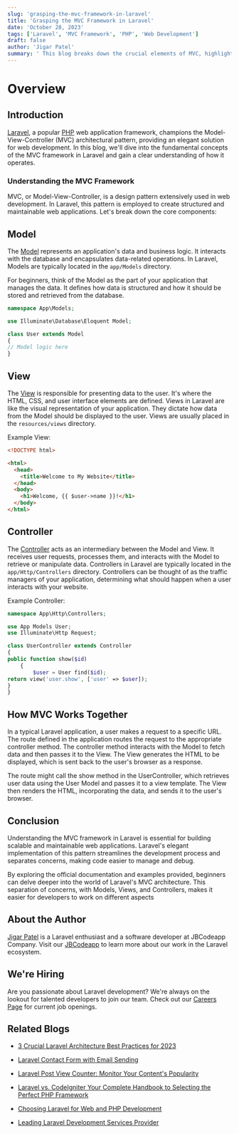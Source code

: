 ```yaml
---
slug: 'grasping-the-mvc-framework-in-laravel'
title: 'Grasping the MVC Framework in Laravel'
date: 'October 28, 2023'
tags: ['Laravel', 'MVC Framework', 'PHP', 'Web Development']
draft: false
author: 'Jigar Patel'
summary: ' This blog breaks down the crucial elements of MVC, highlighting the roles of Models, Views, and Controllers in the context of Laravel.'
---
```


# Overview

<TOCInline
  toc={props.toc}
  exclude="Overview"
  toHeading={2}
  defaultimage="grasping-the-mvc-framework-in-laravel"
/>

## Introduction

[Laravel](https://laravel.com/), a popular [PHP](https://www.php.net/) web application framework, champions the Model-View-Controller (MVC) architectural pattern, providing an elegant solution for web development. In this blog, we'll dive into the fundamental concepts of the MVC framework in Laravel and gain a clear understanding of how it operates.

### Understanding the MVC Framework

MVC, or Model-View-Controller, is a design pattern extensively used in web development. In Laravel, this pattern is employed to create structured and maintainable web applications. Let's break down the core components:

## Model

The [Model](https://laravel.com/docs/10.x/eloquent) represents an application's data and business logic. It interacts with the database and encapsulates data-related operations. In Laravel, Models are typically located in the `app/Models` directory.

For beginners, think of the Model as the part of your application that manages the data. It defines how data is structured and how it should be stored and retrieved from the database.

```php
namespace App\Models;

use Illuminate\Database\Eloquent Model;

class User extends Model
{
// Model logic here
}
```

## View

The [View](https://laravel.com/docs/10.x/view) is responsible for presenting data to the user. It's where the HTML, CSS, and user interface elements are defined. Views in Laravel are like the visual representation of your application. They dictate how data from the Model should be displayed to the user. Views are usually placed in the `resources/views` directory.

Example View:

```html
<!DOCTYPE html>

<html>
  <head>
    <title>Welcome to My Website</title>
  </head>
  <body>
    <h1>Welcome, {{ $user->name }}!</h1>
  </body>
</html>
```

## Controller

The [Controller](https://laravel.com/docs/10.x/controllers) acts as an intermediary between the Model and View. It receives user requests, processes them, and interacts with the Model to retrieve or manipulate data. Controllers in Laravel are typically located in the `app/Http/Controllers` directory. Controllers can be thought of as the traffic managers of your application, determining what should happen when a user interacts with your website.

Example Controller:

```php
namespace App\Http\Controllers;

use App Models User;
use Illuminate\Http Request;

class UserController extends Controller
{
public function show($id)
    {
        $user = User find($id);
return view('user.show', ['user' => $user]);
}
}
```

## How MVC Works Together

In a typical Laravel application, a user makes a request to a specific URL. The route defined in the application routes the request to the appropriate controller method. The controller method interacts with the Model to fetch data and then passes it to the View. The View generates the HTML to be displayed, which is sent back to the user's browser as a response.

The route might call the show method in the UserController, which retrieves user data using the User Model and passes it to a view template. The View then renders the HTML, incorporating the data, and sends it to the user's browser.

## Conclusion

Understanding the MVC framework in Laravel is essential for building scalable and maintainable web applications. Laravel's elegant implementation of this pattern streamlines the development process and separates concerns, making code easier to manage and debug.

By exploring the official documentation and examples provided, beginners can delve deeper into the world of Laravel's MVC architecture. This separation of concerns, with Models, Views, and Controllers, makes it easier for developers to work on different aspects

## About the Author

[Jigar Patel](https://expertlaravel.com) is a Laravel enthusiast and a software developer at JBCodeapp Company. Visit our [JBCodeapp](https://jbcodeapp.com) to learn more about our work in the Laravel ecosystem.

## We're Hiring

Are you passionate about Laravel development? We're always on the lookout for talented developers to join our team. Check out our [Careers Page](https://jbcodeapp.com/career) for current job openings.

## Related Blogs

- [3 Crucial Laravel Architecture Best Practices for 2023](laravel-architecture-2023)

- [Laravel Contact Form with Email Sending](laravel-contact-form-with-email-sending)

- [Laravel Post View Counter: Monitor Your Content's Popularity](laravel-post-view-counter-monitor-your-contents-popularity)

- [Laravel vs. CodeIgniter Your Complete Handbook to Selecting the Perfect PHP Framework](laravel-vs-codeigniter-complete-php-framework-guide)

- [Choosing Laravel for Web and PHP Development](laravel-web-php-development)

- [Leading Laravel Development Services Provider](leading-laravel-development-services-provider)
